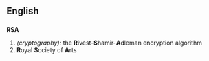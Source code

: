 ==English==
==={{initialism}}===
'''RSA'''

#''(cryptography):'' the '''R'''ivest-'''S'''hamir-'''A'''dleman encryption algorithm
# '''R'''oyal '''S'''ociety of '''A'''rts